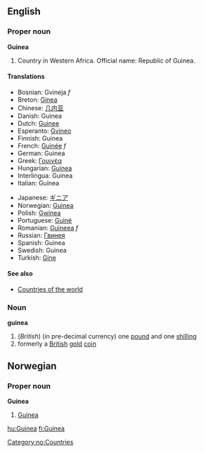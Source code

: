 ==English==

===Proper noun===
'''Guinea'''

# Country in Western Africa. Official name: Republic of Guinea.

====Translations====
{{top}}
*Bosnian: Gvineja ''f''
*Breton: [[Ginea]]
*Chinese: [[几内亚]]
*Danish: Guinea
*Dutch: [[Guinee]]
*Esperanto: [[Gvineo]]
*Finnish: Guinea
*French: [[Guinée]] ''f''
*German: Guinea
*Greek: [[Γουινέα]]
*Hungarian: [[Guinea]]
*Interlingua: Guinea
*Italian: Guinea
{{mid}}
*Japanese: [[ギニア]]
*Norwegian: [[#Norwegian|Guinea]]
*Polish: [[Gwinea]]
*Portuguese: [[Guiné]]
*Romanian: [[Guineea]] ''f''
*Russian: [[Гвинея]]
*Spanish: Guinea
*Swedish: Guinea
*Turkish: [[Gine]]
{{bottom}}

====See also====
* [[Countries of the world]]

===Noun===
'''guinea'''
#(''British'') (in pre-decimal currency) one [[pound]] and one [[shilling]]
# formerly a [[British]] [[gold]] [[coin]]

==Norwegian==
===Proper noun===
[[Category:no:Countries]]
'''Guinea'''
#[[#English|Guinea]]

[[hu:Guinea]]
[[fi:Guinea]]